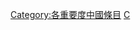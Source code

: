 {{Catnav|維基專題|歷史、地理與傳記專題|中國專題|各重要度中國條目}}
{{Catnav|維基百科協作|維基百科評級|各重要度條目|極低重要度條目}}
{{Empty category}}
{{Articles by Importance|topic=中國|project=中國}}
{{CategoryTOC}}
[[Category:各重要度中國條目|Category:各重要度中國條目]]
[[Category:極低重要度條目|C]]